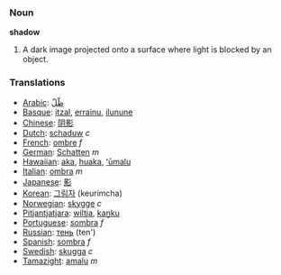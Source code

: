 === Noun ===

'''shadow'''

#A dark image projected onto a surface where light is blocked by an object.

===Translations===
*[[Arabic]]: [[ظّلّ]]
*[[Basque]]: [[itzal]], [[errainu]], [[ilunune]]
*[[Chinese]]: [[阴影]]
*[[Dutch]]: [[schaduw]] ''c''
*[[French]]: [[ombre]] ''f''
*[[German]]: [[Schatten]] ''m''
*[[Hawaiian]]: [[aka]], [[huaka]], [[ʻūmalu]]
*[[Italian]]: [[ombra]] ''m''
*[[Japanese]]: [[影]]
*[[Korean]]: [[그림자]] (keurimcha)
*[[Norwegian]]: [[skygge]] ''c''
*[[Pitjantjatjara]]: [[wiltja]], [[kaṉku]]
*[[Portuguese]]: [[sombra]] ''f''
*[[Russian]]: [[тень]] (ten')
*[[Spanish]]: [[sombra]] ''f''
*[[Swedish]]: [[skugga]] ''c''
*[[Tamazight]]: [[amalu]] ''m''